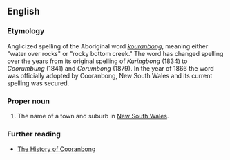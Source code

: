 ==English==

===Etymology===
Anglicized spelling of the Aboriginal word ''[[kouranbong]]'', meaning either "water over rocks" or "rocky bottom creek." The word has changed spelling over the years from its original spelling of ''Kuringbong'' (1834) to ''Coorumbung'' (1841) and ''Corumbong'' (1879). In the year of 1866 the word was officially adopted by Cooranbong, New South Wales and its current spelling was secured.

===Proper noun===
{{en-proper noun}}

# The name of a town and suburb in [[New South Wales]].

===Further reading===
* [http://www.lakemac.infohunt.nsw.gov.au/library/lhist/suburb/lmp&p/cooranbong.htm The History of Cooranbong]